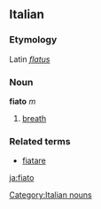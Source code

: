 ==Italian==
===Etymology===
Latin ''[[flatus]]''
===Noun===
[[Category:Italian nouns]]
'''fiato''' ''m''

# [[breath]]

===Related terms===
*[[fiatare]]

[[ja:fiato]]